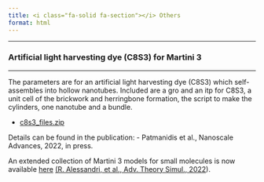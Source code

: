 ```yaml
---
title: <i class="fa-solid fa-section"></i> Others
format: html
---
```


<hr>

### Artificial light harvesting dye (C8S3) for Martini 3
<hr>

The parameters are for an artificial light harvesting dye (C8S3) which self-assembles into hollow nanotubes. Included are a gro and an itp for C8S3, a unit cell of the brickwork and herringbone formation, the script to make the cylinders, one nanotube and a bundle.

- [c8s3_files.zip](https://cgmartini-library.s3.ca-central-1.amazonaws.com/1_Downloads/ff_parameters/martini2/others/c8s3_files.zip)
 
Details can be found in the publication:
- Patmanidis et al., Nanoscale Advances, 2022, in press.



An extended collection of Martini 3 models for small molecules is now available [here](https://github.com/ricalessandri/Martini3-small-molecules/blob/main/models/martini_v3.0.0_small_molecules_v1.itp) [(R. Alessandri, et al., Adv. Theory Simul., 2022](https://doi.org/10.1002/adts.202100391)).